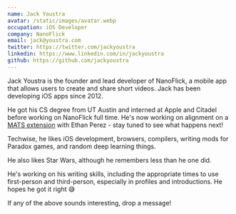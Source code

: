 ```yaml
---
name: Jack Youstra
avatar: /static/images/avatar.webp
occupation: iOS Developer
company: NanoFlick
email: jack@youstra.com
twitter: https://twitter.com/jackyoustra
linkedin: https://www.linkedin.com/in/jackyoustra
github: https://github.com/jackyoustra
---
```


Jack Youstra is the founder and lead developer of NanoFlick, a mobile app that allows users to create and share short videos.
Jack has been developing iOS apps since 2012.

He got his CS degree from UT Austin and interned at Apple and Citadel before working on NanoFlick full time.
He's now working on alignment on a [MATS extension](https://www.matsprogram.org/) with Ethan Perez - stay tuned to see what happens next!

Techwise, he likes iOS development, browsers, compilers, writing mods for Paradox games, and random deep learning things.

He also likes Star Wars, although he remembers less than he one did.

He's working on his writing skills, including the appropriate times to use first-person and third-person,
especially in profiles and introductions. He hopes he got it right 😅

If any of the above sounds interesting, drop a message!
